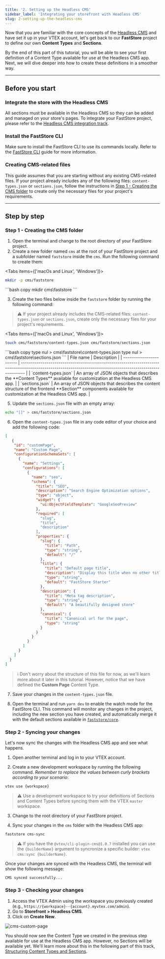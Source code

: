 ```yaml
---
title: '2. Setting up the Headless CMS'
sidebar_label: 'Integrating your storefront with Headless CMS'
slug: 2-setting-up-the-headless-cms
---
```


Now that you are familiar with the core concepts of the [Headless CMS](/docs/headless-cms-overview) and have set it up in your VTEX account, let's get back to our **FastStore** project to define our own **Content Types** and **Sections**.

By the end of this part of this tutorial, you will be able to see your first definition of a Content Type available for use at the Headless CMS app. Next, we will dive deeper into how to create these definitions in a smoother way.

---

## Before you start

<Steps>

### Integrate the store with the Headless CMS

All sections must be available in the Headless CMS so they can be added and managed on your store's pages. To integrate your FastStore project, please refer to the [Headless CMS integration track](/docs/headless-cms-integration/1-configuring-the-vtex-account).

### Install the FastStore CLI

Make sure to install the FastStore CLI to use its commands locally. Refer to the [FastStore CLI](/docs/getting-started/4-faststore-cli#installing-faststore-cli-globally-using-npm) guide for more information.

### Creating CMS-related files

This guide assumes that you are starting without any existing CMS-related files.
If your project already includes any of the following files: `content-types.json` or `sections.json`, follow the instructions in [Step 1 - Creating the CMS folder](/docs/headless-cms-integration/2-setting-up-the-headless-cms#step-1---creating-the-cms-folder) to create only the necessary files for your project's requirements.

</Steps>

---

## Step by step

### Step 1 - Creating the CMS folder

1. Open the terminal and change to the root directory of your FastStore project.
2. Create a new folder named `cms` at the root of your FastStore project and a subfolder named `faststore` inside the `cms`. Run the following command to create them:

<Tabs items={['macOs and Linux', 'Windows']}>
  <Tab>

  ```bash copy
  mkdir -p cms/faststore
  ```

  </Tab>

  <Tab>
   ```bash copy
  mkdir cms\faststore
  ```
  </Tab>
</Tabs>

3. Create the two files below inside the `faststore` folder by running the following command:

> ⚠️ If your project already includes the CMS-related files: `content-types.json` or `sections.json`, create only the necessary files for your project's requirements.

<Tabs items={['macOs and Linux', 'Windows']}>
  <Tab>

  ```bash copy
  touch cms/faststore/content-types.json cms/faststore/sections.json 
  ```

  </Tab>

  <Tab>
   ```bash copy
  type nul > cms\faststore\content-types.json
  type nul > cms\faststore\sections.json
  ```
  </Tab>
</Tabs>| File name                | Description                                                                                                                                                    |
| ------------------------ | -------------------------------------------------------------------------------------------------------------------------------------------------------------- |
| `content-types.json`     |  An array of JSON objects that describes the **Content Types** available for customization at the Headless CMS app.                                       |
| `sections.json`          | An array of JSON objects that describes the content structure of the frontend **Section** components available for customization at the Headless CMS app. |

5. Update the `sections.json` file with an empty array:

```bash copy
echo "[]" > cms/faststore/sections.json
```

6. Open the `content-types.json` file in any code editor of your choice and add the following code:

```json filename="cms/faststore/content-types.json" copy
[
   {
    "id": "customPage",
    "name": "Custom Page",
    "configurationSchemaSets": [
      {
        "name": "Settings",
        "configurations": [
          {
            "name": "seo",
            "schema": {
              "title": "SEO",
              "description": "Search Engine Optimization options",
              "type": "object",
              "widget": {
                "ui:ObjectFieldTemplate": "GoogleSeoPreview"
              },
              "required": [
                "slug",
                "title",
                "description"
              ],
              "properties": {
                "slug": {
                  "title": "Path",
                  "type": "string",
                  "default": "/"
                },
                "title": {
                  "title": "Default page title",
                  "description": "Display this title when no other title is available",
                  "type": "string",
                  "default": "FastStore Starter"
                },
                "description": {
                  "title": "Meta tag description",
                  "type": "string",
                  "default": "A beautifully designed store"
                },
                "canonical": {
                  "title": "Canonical url for the page",
                  "type": "string"
                }
              }
            }
          }
        ]
      }
    ]
  }
]

```

> ℹ️ Don't worry about the structure of this file for now, as we'll learn more about it later in this tutorial.
  However, notice that we have defined the **Custom Page** Content Type.

7. Save your changes in the `content-types.json` file.

8. Open the terminal and run `yarn dev` to enable the watch mode for the FastStore CLI.
This command will monitor any changes in the project, including the new section you have created, and automatically merge it with the default sections available in [`faststore/core`](/docs/getting-started/3-project-structure#faststorecore).

### Step 2 - Syncing your changes

Let's now sync the changes with the Headless CMS app and see what happens.

1. Open another terminal and log in to your VTEX account.

2. Create a new development workspace by running the following command. *Remember to replace the values between curly brackets according to your scenario*:

```bash copy
vtex use {workspace}
```

> ⚠️ Use a development workspace to try your definitions of Sections and Content Types before syncing them with the VTEX `master` workspace.

3. Change to the root directory of your FastStore project.

4. Sync your changes in the `cms` folder with the Headless CMS app:

```bash copy
faststore cms-sync
```

> ⚠️  If you have the `@vtex/cli-plugin-cms@1.0.7` installed you can use the `{builderName}` argument to syncronize a specific builder: `vtex cms:sync {builderName}`.

Once your changes are synced with the Headless CMS, the terminal will show the following message:

```bash copy
CMS synced successfully...
```

### Step 3 - Checking your changes

1. Access the VTEX Admin using the workspace you previously created (e.g., `https://{workspace}--{account}.myvtex.com/admin`).
2. Go to **Storefront > Headless CMS**.
3. Click on **Create New**.

![cms-custom-page](https://vtexhelp.vtexassets.com/assets/docs/src/headless-custom-page___c952670d0592c3c66202d6702af3fc17.png)

You should now see the Content Type we created in the previous step available for use at the Headless CMS app.
However, no Sections will be available yet. We'll learn more about this in the following part of this track, [Structuring Content Types and Sections](/docs/headless-cms-integration/3-adding-content-types-and-sections).
